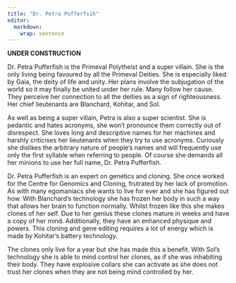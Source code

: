 ```yaml
---
title: "Dr. Petra Pufferfsih"
editor: 
  markdown: 
    wrap: sentence
---
```


__UNDER CONSTRUCTION__

Dr. Petra Pufferfish is the Primeval Polytheist and a super villain.
She is the only living being favoured by all the Primeval Deities.
She is especially liked by Gaia, the deity of life and unity.
Her plans involve the subjugation of the world so it may finally be united under her rule.
Many follow her cause.
They perceive her connection to all the deities as a sign of righteousness.
Her chief lieutenants are Blanchard, Kohitar, and Sol.

As well as being a super villain, Petra is also a super scientist.
She is pedantic and hates acronyms, she won't pronounce them correctly out of disrespect.
She loves long and descriptive names for her machines and harshly criticises her lieutenants when they try to use acronyms.
Curiously she dislikes the arbitrary nature of people's names and will frequently use only the first syllable when referring to people.
Of course she demands all her minions to use her full name, Dr. Petra Pufferfish.

Dr. Petra Pufferfish is an expert on genetics and cloning.
She once worked for the Centre for Genomics and Cloning, frutrated by her lack of promotion.
As with many egomaniacs she wants to live for ever and she has figured out how.
With Blanchard's technology she has frozen her body in such a way that allows her brain to function normally.
Whilst frozen like this she makes clones of her self.
Due to her genius these clones mature in weeks and have a copy of her mind.
Additionally, they have an enhanced physique and powers.
This cloning and gene editing requires a lot of energy which is made by Kohitar's battery technology. 

The clones only live for a year but she has made this a benefit.
With Sol's technology she is able to mind control her clones, as if she was inhabiting their body.
They have explosive collars she can activate as she does not trust her clones when they are not being mind controlled by her.